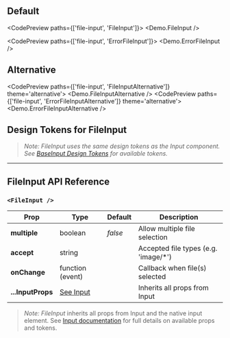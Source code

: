 
## Default

<CodePreview paths={['file-input', 'FileInput']}>
  <Demo.FileInput />
</CodePreview>

<CodePreview paths={['file-input', 'ErrorFileInput']}>
  <Demo.ErrorFileInput />
</CodePreview>

## Alternative

<CodePreview paths={['file-input', 'FileInputAlternative']} theme='alternative'>
  <Demo.FileInputAlternative />
</CodePreview>
<CodePreview paths={['file-input', 'ErrorFileInputAlternative']} theme='alternative'>
  <Demo.ErrorFileInputAlternative />
</CodePreview>

## Design Tokens for FileInput

> _Note: FileInput uses the same design tokens as the Input component. See [BaseInput Design Tokens](../base-input/dev) for available tokens._

---

## FileInput API Reference

### `<FileInput />`

| **Prop**          | **Type**                       | **Default** | **Description**                       |
| ----------------- | ------------------------------ | ----------- | ------------------------------------- |
| **multiple**      | boolean                        | _false_     | Allow multiple file selection         |
| **accept**        | string                         |             | Accepted file types (e.g. 'image/\*') |
| **onChange**      | function (event)               |             | Callback when file(s) selected        |
| **...InputProps** | [See Input](../base-input/dev) |             | Inherits all props from Input         |

> _Note:_ _FileInput_ inherits all props from Input and the native input element. See [Input documentation](../base-input/dev) for full details on available props and tokens.
